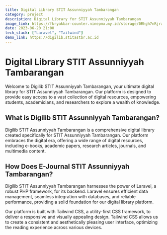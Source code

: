```yaml
---
title: Digital Library STIT Assunniyyah Tambarangan
category: project
description: Digital Library for STIT Assunniyyah Tambarangan
image_link: https://fkryakbar-counter.ninepmx.my.id/storage/0Rhgh7nRjrx1HjtQ2Pb1m0yH0tArPYA3kz7ZFIqZ.png
date: 2023-06-20 21:00
tech_stack: ["Laravel", "Tailwind"]
demo_link: https://digilib.stitastbr.ac.id
---
```


# Digital Library STIT Assunniyyah Tambarangan

Welcome to Digilib STIT Assunniyyah Tambarangan, your ultimate digital library for STIT Assunniyyah Tambarangan. Our platform is designed to provide easy access to a vast collection of digital resources, empowering students, academicians, and researchers to explore a wealth of knowledge.

## What is Digilib STIT Assunniyyah Tambarangan?

Digilib STIT Assunniyyah Tambarangan is a comprehensive digital library created specifically for STIT Assunniyyah Tambarangan. Our platform embraces the digital era, offering a wide range of digital resources, including e-books, academic papers, research articles, journals, and multimedia content.

## How Does E-Journal STIT Assunniyyah Tambarangan?

Digilib STIT Assunniyyah Tambarangan harnesses the power of Laravel, a robust PHP framework, for its backend. Laravel ensures efficient data management, seamless integration with databases, and reliable performance, providing a solid foundation for our digital library platform.

Our platform is built with Tailwind CSS, a utility-first CSS framework, to deliver a responsive and visually appealing design. Tailwind CSS allows us to create a consistent and aesthetically pleasing user interface, optimizing the reading experience across various devices.
